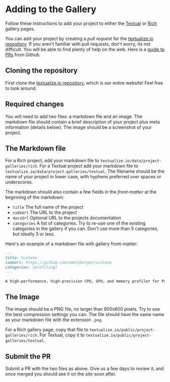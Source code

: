 <div className="container container--text">

# Adding to the Gallery

Follow these instructions to add your project to either the [Textual](/textual/gallery) or [Rich](/rich/gallery) gallery pages.

You can add your project by creating a _pull request_ for the [textualize.io repository](https://github.com/textualize/textualize.io). If you aren't familiar with pull requests, don't worry, its not difficult. You will be able to find plenty of help on the web. Here is a [guide to PRs](https://docs.github.com/en/pull-requests/collaborating-with-pull-requests/proposing-changes-to-your-work-with-pull-requests/creating-a-pull-request) from Github.

## Cloning the repository

First clone the [textualize.io repository](https://github.com/textualize/textualize.io), which is our entire website! Feel free to look around.

## Required changes

You will need to add two files: a markdown file and an image. The markdown file should contain a brief description of your project plus meta information (details below). The image should be a screenshot of your project.

## The Markdown file

For a Rich project, add your markdown file to `textualize.io/data/project-galleries/rich`. For a Textual project add your markdown file to `textualize.io/data/project-galleries/textual`. The filename should be the name of your project in lower case, with hyphens preferred over spaces or underscores.

The markdown should also contain a few fields in the _front-matter_ at the beginning of the markdown:

-   `title` The full name of the project
-   `codeUrl` The URL to the project
-   `docsUrl` Optional URL to the projects documentation
-   `categories` A list of categories. Try to re-use one of the existing categories in the gallery if you can. Don't use more than 5 categories, but ideally 3 or less.

Here's an example of a markdown file with gallery front-matter:

```markdown
---
title: Scalene
codeUrl: https://github.com/emeryberger/scalene
categories: [profiling]
---

A high-performance, high-precision CPU, GPU, and memory profiler for Python
```

## The Image

The image should be a PNG file, no larger than 800x600 pixels. Try to use the best compression settings you can. The file should have the same name as your markdown file with the extension `.png`.

For a Rich gallery page, copy that file to `textualize.io/public/project-galleries/rich`. For Textual, copy it to `textualize.io/public/project-galleries/textual`.

## Submit the PR

Submit a PR with the two files as above. Give us a few days to review it, and once merged you should see it on the site soon after.

</div>
